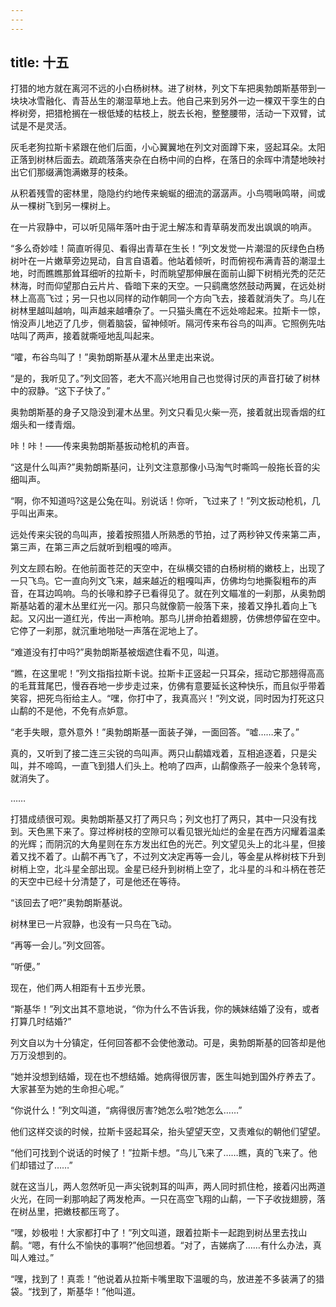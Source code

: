 ```yaml
---
---
---
```

title: 十五
---




打猎的地方就在离河不远的小白杨树林。进了树林，列文下车把奥勃朗斯基带到一块块冰雪融化、青苔丛生的潮湿草地上去。他自己来到另外一边一棵双干孪生的白桦树旁，把猎枪搁在一根低矮的枯枝上，脱去长袍，整整腰带，活动一下双臂，试试是不是灵活。

灰毛老狗拉斯卡紧跟在他们后面，小心翼翼地在列文对面蹲下来，竖起耳朵。太阳正落到树林后面去。疏疏落落夹杂在白杨中间的白桦，在落日的余晖中清楚地映衬出它们那缀满饱满嫩芽的枝条。

从积着残雪的密林里，隐隐约约地传来蜿蜒的细流的潺潺声。小鸟啁啾鸣啭，间或从一棵树飞到另一棵树上。

在一片寂静中，可以听见隔年落叶由于泥土解冻和青草萌发而发出飒飒的响声。

“多么奇妙哇！简直听得见、看得出青草在生长！”列文发觉一片潮湿的灰绿色白杨树叶在一片嫩草旁边晃动，自言自语着。他站着倾听，时而俯视布满青苔的潮湿土地，时而瞧瞧那耸耳细听的拉斯卡，时而眺望那伸展在面前山脚下树梢光秃的茫茫林海，时而仰望那白云片片、昏暗下来的天空。一只鹞鹰悠然鼓动两翼，在远处树林上高高飞过；另一只也以同样的动作朝同一个方向飞去，接着就消失了。鸟儿在树林里越叫越响，叫声越来越嘈杂了。一只猫头鹰在不远处啼起来。拉斯卡一惊，悄没声儿地迈了几步，侧着脑袋，留神倾听。隔河传来布谷鸟的叫声。它照例先咕咕叫了两声，接着就嘶哑地乱叫起来。

“嚯，布谷鸟叫了！”奥勃朗斯基从灌木丛里走出来说。

“是的，我听见了。”列文回答，老大不高兴地用自己也觉得讨厌的声音打破了树林中的寂静。“这下子快了。”

奥勃朗斯基的身子又隐没到灌木丛里。列文只看见火柴一亮，接着就出现香烟的红烟头和一缕青烟。

咔！咔！——传来奥勃朗斯基扳动枪机的声音。

“这是什么叫声?”奥勃朗斯基问，让列文注意那像小马淘气时嘶鸣一般拖长音的尖细叫声。

“啊，你不知道吗?这是公兔在叫。别说话！你听，飞过来了！”列文扳动枪机，几乎叫出声来。

远处传来尖锐的鸟叫声，接着按照猎人所熟悉的节拍，过了两秒钟又传来第二声，第三声，在第三声之后就听到粗嘎的啼声。

列文左顾右盼。在他前面苍茫的天空中，在纵横交错的白杨树梢的嫩枝上，出现了一只飞鸟。它一直向列文飞来，越来越近的粗嘎叫声，仿佛均匀地撕裂粗布的声音，在耳边鸣响。鸟的长喙和脖子已看得见了。就在列文瞄准的一刹那，从奥勃朗斯基站着的灌木丛里红光一闪。那只鸟就像箭一般落下来，接着又挣扎着向上飞起。又闪出一道红光，传出一声枪响。那鸟儿拼命拍着翅膀，仿佛想停留在空中。它停了一刹那，就沉重地啪哒一声落在泥地上了。

“难道没有打中吗?”奥勃朗斯基被烟遮住看不见，叫道。

“瞧，在这里呢！”列文指指拉斯卡说。拉斯卡正竖起一只耳朵，摇动它那翘得高高的毛茸茸尾巴，慢吞吞地一步步走过来，仿佛有意要延长这种快乐，而且似乎带着笑容，把死鸟衔给主人。“嘿，你打中了，我真高兴！”列文说，同时因为打死这只山鹬的不是他，不免有点妒意。

“老手失眼，意外意外！”奥勃朗斯基一面装子弹，一面回答。“嘘……来了。”

真的，又听到了接二连三尖锐的鸟叫声。两只山鹬嬉戏着，互相追逐着，只是尖叫，并不啼鸣，一直飞到猎人们头上。枪响了四声，山鹬像燕子一般来个急转弯，就消失了。

……

打猎成绩很可观。奥勃朗斯基又打了两只鸟；列文也打了两只，其中一只没有找到。天色黑下来了。穿过桦树枝的空隙可以看见银光灿烂的金星在西方闪耀着温柔的光辉；而阴沉的大角星则在东方发出红色的光芒。列文望见头上的北斗星，但接着又找不着了。山鹬不再飞了，不过列文决定再等一会儿，等金星从桦树枝下升到树梢上空，北斗星全部出现。金星已经升到树梢上空了，北斗星的斗和斗柄在苍茫的天空中已经十分清楚了，可是他还在等待。

“该回去了吧?”奥勃朗斯基说。

树林里已一片寂静，也没有一只鸟在飞动。

“再等一会儿。”列文回答。

“听便。”

现在，他们两人相距有十五步光景。

“斯基华！”列文出其不意地说，“你为什么不告诉我，你的姨妹结婚了没有，或者打算几时结婚?”

列文自以为十分镇定，任何回答都不会使他激动。可是，奥勃朗斯基的回答却是他万万没想到的。

“她并没想到结婚，现在也不想结婚。她病得很厉害，医生叫她到国外疗养去了。大家甚至为她的生命担心呢。”

“你说什么！”列文叫道，“病得很厉害?她怎么啦?她怎么……”

他们这样交谈的时候，拉斯卡竖起耳朵，抬头望望天空，又责难似的朝他们望望。

“他们可找到个说话的时候了！”拉斯卡想。“鸟儿飞来了……瞧，真的飞来了。他们却错过了……”

就在这当儿，两人忽然听见一声尖锐刺耳的叫声，两人同时抓住枪，接着闪出两道火光，在同一刹那响起了两发枪声。一只在高空飞翔的山鹬，一下子收拢翅膀，落在树丛里，把嫩枝都压弯了。

“嘿，妙极啦！大家都打中了！”列文叫道，跟着拉斯卡一起跑到树丛里去找山鹬。“嗯，有什么不愉快的事啊?”他回想着。“对了，吉娣病了……有什么办法，真叫人难过。”

“嘿，找到了！真乖！”他说着从拉斯卡嘴里取下温暖的鸟，放进差不多装满了的猎袋。“找到了，斯基华！”他叫道。